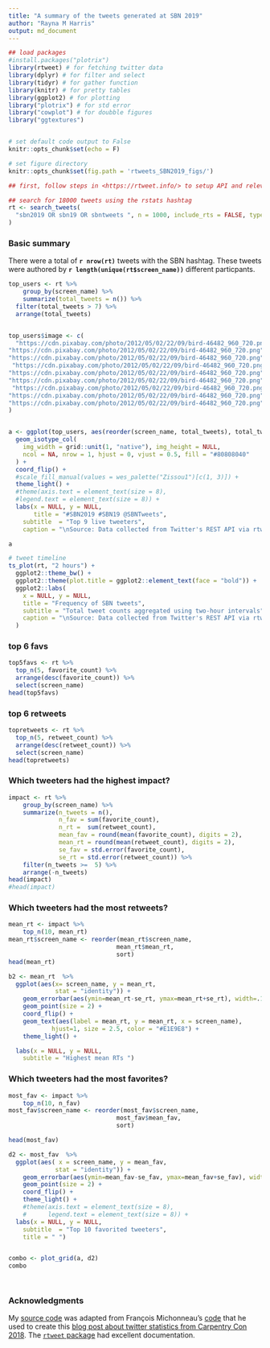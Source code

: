 ```yaml
---
title: "A summary of the tweets generated at SBN 2019"
author: "Rayna M Harris"
output: md_document
---
```


```r
## load packages
#install.packages("plotrix")
library(rtweet) # for fetching twitter data
library(dplyr) # for filter and select
library(tidyr) # for gather function
library(knitr) # for pretty tables
library(ggplot2) # for plotting
library("plotrix") # for std error
library("cowplot") # for doubble figures
library("ggtextures") 


# set default code output to False
knitr::opts_chunk$set(echo = F)

# set figure directory
knitr::opts_chunk$set(fig.path = 'rtweets_SBN2019_figs/')

```


```r
## first, follow steps in <https://rtweet.info/> to setup API and relevant tokens

## search for 18000 tweets using the rstats hashtag
rt <- search_tweets(
  "sbn2019 OR sbn19 OR sbntweets ", n = 1000, include_rts = FALSE, type = "mixed"
)
```


### Basic summary

There were a total of **`r nrow(rt)`** tweets with the SBN hashtag. These tweets were authored by **`r length(unique(rt$screen_name))`** different particpants. 

```r
top_users <- rt %>%
    group_by(screen_name) %>%
    summarize(total_tweets = n()) %>%
  filter(total_tweets > 7) %>%
  arrange(total_tweets) 


top_users$image <- c(
  "https://cdn.pixabay.com/photo/2012/05/02/22/09/bird-46482_960_720.png",
"https://cdn.pixabay.com/photo/2012/05/02/22/09/bird-46482_960_720.png",
"https://cdn.pixabay.com/photo/2012/05/02/22/09/bird-46482_960_720.png",
 "https://cdn.pixabay.com/photo/2012/05/02/22/09/bird-46482_960_720.png",
"https://cdn.pixabay.com/photo/2012/05/02/22/09/bird-46482_960_720.png",
"https://cdn.pixabay.com/photo/2012/05/02/22/09/bird-46482_960_720.png",
 "https://cdn.pixabay.com/photo/2012/05/02/22/09/bird-46482_960_720.png",
"https://cdn.pixabay.com/photo/2012/05/02/22/09/bird-46482_960_720.png",
"https://cdn.pixabay.com/photo/2012/05/02/22/09/bird-46482_960_720.png"
)


a <- ggplot(top_users, aes(reorder(screen_name, total_tweets), total_tweets, image = image)) +
  geom_isotype_col(
    img_width = grid::unit(1, "native"), img_height = NULL,
    ncol = NA, nrow = 1, hjust = 0, vjust = 0.5, fill = "#80808040"
  ) +
  coord_flip() +
  #scale_fill_manual(values = wes_palette("Zissou1")[c(1, 3)]) +
  theme_light() +
  #theme(axis.text = element_text(size = 8),
  #legend.text = element_text(size = 8)) + 
  labs(x = NULL, y = NULL,
       title = "#SBN2019 #SBN19 @SBNTweets",
    subtitle  = "Top 9 live tweeters",
    caption = "\nSource: Data collected from Twitter's REST API via rtweet")

a
```

```r
# tweet timeline
ts_plot(rt, "2 hours") +
  ggplot2::theme_bw() +
  ggplot2::theme(plot.title = ggplot2::element_text(face = "bold")) +
  ggplot2::labs(
    x = NULL, y = NULL,
    title = "Frequency of SBN tweets",
    subtitle = "Total tweet counts aggregated using two-hour intervals",
    caption = "\nSource: Data collected from Twitter's REST API via rtweet"
  )

```

###  top 6 favs

```r
top5favs <- rt %>%
  top_n(5, favorite_count) %>%
  arrange(desc(favorite_count)) %>%
  select(screen_name)
head(top5favs)
```

###  top 6 retweets

```r
topretweets <- rt %>%
  top_n(5, retweet_count) %>%
  arrange(desc(retweet_count)) %>%
  select(screen_name)
head(topretweets)
```

### Which tweeters had the highest impact?

```r
impact <- rt %>%
    group_by(screen_name) %>%
    summarize(n_tweets = n(),
              n_fav = sum(favorite_count),
              n_rt =  sum(retweet_count),
              mean_fav = round(mean(favorite_count), digits = 2),
              mean_rt = round(mean(retweet_count), digits = 2),
              se_fav = std.error(favorite_count),
              se_rt = std.error(retweet_count)) %>%
    filter(n_tweets >=  5) %>%
    arrange(-n_tweets)
head(impact)
#head(impact)
```

### Which tweeters had the most retweets?

```r

mean_rt <- impact %>%
    top_n(10, mean_rt)
mean_rt$screen_name <- reorder(mean_rt$screen_name,
                              mean_rt$mean_rt,
                              sort)
head(mean_rt)

b2 <- mean_rt  %>% 
  ggplot(aes(x= screen_name, y = mean_rt, 
             stat = "identity")) + 
    geom_errorbar(aes(ymin=mean_rt-se_rt, ymax=mean_rt+se_rt), width=.1) +
    geom_point(size = 2) +
    coord_flip() + 
    geom_text(aes(label = mean_rt, y = mean_rt, x = screen_name),  
            hjust=1, size = 2.5, color = "#E1E9E8") +
    theme_light() +

  labs(x = NULL, y = NULL,
    subtitle = "Highest mean RTs ") 

```

### Which tweeters had the most favorites?

```r
most_fav <- impact %>%
    top_n(10, n_fav)
most_fav$screen_name <- reorder(most_fav$screen_name,
                              most_fav$mean_fav,
                              sort)

head(most_fav)

d2 <- most_fav  %>% 
  ggplot(aes( x = screen_name, y = mean_fav, 
             stat = "identity")) + 
    geom_errorbar(aes(ymin=mean_fav-se_fav, ymax=mean_fav+se_fav), width=.1) +
    geom_point(size = 2) +
    coord_flip() + 
    theme_light() +
    #theme(axis.text = element_text(size = 8),
    #      legend.text = element_text(size = 8)) +
  labs(x = NULL, y = NULL,
    subtitle  = "Top 10 favorited tweeters", 
    title = " ") 


combo <- plot_grid(a, d2)
combo




```



### Acknowledgments

My [source code](https://github.com/raynamharris/cefp2019/blob/master/dataviz/rtweets_SBN2019.Rmd) was adapted from François Michonneau's [code](https://github.com/fmichonneau/2018-carpentrycon-tweets/blob/master/index.Rmd) that he used to create this [blog post about twitter statistics from Carpentry Con 2018](https://carpentries.org/2018/06/carpentrycon-tweets). The [`rtweet` package](https://rtweet.info/) had excellent documentation.